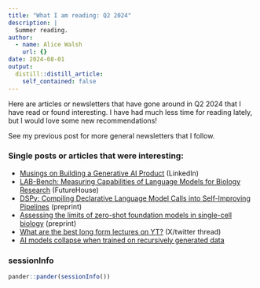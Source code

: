 ```yaml
---
title: "What I am reading: Q2 2024"
description: |
  Summer reading.
author:
  - name: Alice Walsh
    url: {}
date: 2024-08-01
output:
  distill::distill_article:
    self_contained: false
---
```


Here are articles or newsletters that have gone around in Q2 2024 that I have read or found interesting. I have had much less time for reading lately, but I would love some new recommendations!

See my previous post for more general newsletters that I follow.

### Single posts or articles that were interesting:

- [Musings on Building a Generative AI Product](https://www.linkedin.com/blog/engineering/generative-ai/musings-on-building-a-generative-ai-product) (LinkedIn) 
- [LAB-Bench: Measuring Capabilities of Language Models for Biology Research](https://www.futurehouse.org/articles/lab-bench-measuring-capabilities-of-language-models-for-biology-research) (FutureHouse)
- [DSPy: Compiling Declarative Language Model Calls into Self-Improving Pipelines](https://arxiv.org/abs/2310.03714) (preprint)
- [Assessing the limits of zero-shot foundation models in single-cell biology](https://www.biorxiv.org/content/10.1101/2023.10.16.561085v1) (preprint)
- [What are the best long form lectures on YT?](https://x.com/aarondfrancis/status/1801995990834065631?s=46&t=97ESfi2JgyhASUJpGab9wA) (X/twitter thread)
- [AI models collapse when trained on recursively generated data](https://www.nature.com/articles/s41586-024-07566-y)

### sessionInfo {.appendix}

```r
pander::pander(sessionInfo())
```

